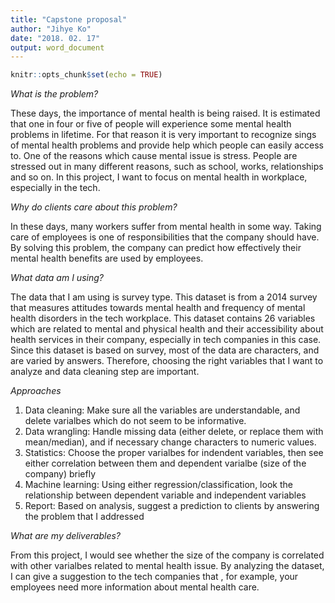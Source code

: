 ---
title: "Capstone proposal"
author: "Jihye Ko"
date: "2018. 02. 17"
output: word_document
---

```{r setup, include=FALSE}
knitr::opts_chunk$set(echo = TRUE)
```

<em> What is the problem? </em>

  These days, the importance of mental health is being raised. It is estimated that one in four or five of people will experience some mental health problems in lifetime. For that reason it is very important to recognize sings of mental health problems and provide help which people can easily access to. One of the reasons which cause mental issue is stress. People are stressed out in many different reasons, such as school, works, relationships and so on. In this project, I want to focus on mental health in workplace, especially in the tech. 

<em> Why do clients care about this problem? </em>

  In these days, many workers suffer from mental health in some way. Taking care of employees is one of responsibilities that the company should have. By solving this problem, the company can predict how effectively their mental health benefits are used by employees.
  
<em> What data am I using? </em>

  The data that I am using is survey type. This dataset is from a 2014 survey that measures attitudes towards mental health and frequency of mental health disorders in the tech workplace. 
  This dataset contains 26 variables which are related to mental and physical health and their accessibility about health services in their company, especially in tech companies in this case. Since this dataset is based on survey, most of the data are characters, and are varied by answers. Therefore, choosing the right variables that I want to analyze and data cleaning step are important.
  
<em> Approaches </em>

  1. Data cleaning: Make sure all the variables are understandable, and delete varialbes which do not seem to be informative. 
  2. Data wrangling: Handle missing data (either delete, or replace them with mean/median), and if necessary change characters to numeric values. 
  3. Statistics: Choose the proper varialbes for indendent variables, then see either correlation between them and dependent varialbe (size of the company) briefly
  4. Machine learning: Using either regression/classification, look the relationship between dependent variable and independent variables
  5. Report: Based on analysis, suggest a prediction to clients by answering the problem that I addressed

<em> What are my deliverables? </em>

  From this project, I would see whether the size of the company is correlated with other varialbes related to mental health issue. By analyzing the dataset, I can give a suggestion to the tech companies that , for example, your employees need more information about mental health care. 
  